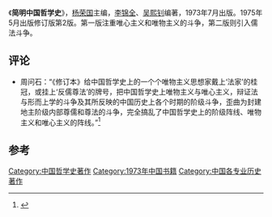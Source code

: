 《'''简明中国哲学史'''》，[[杨荣国|杨荣国]]主编，[[李锦全|李锦全]]、[[吴熙钊|吴熙钊]]编著，1973年7月出版。1975年5月出版修订版第2版。第一版注重唯心主义和唯物主义的斗争，第二版则引入儒法斗争。

==评论==
* 周问石：“《修订本》给中国哲学史上的一个个唯物主义思想家戴上‘法家’的桂冠，或挂上‘反儒尊法’的牌号，把中国哲学史上唯物主义与唯心主义，辩证法与形而上学的斗争及其所反映的中国历史上各个时期的阶级斗争，歪曲为封建地主阶级内部尊儒和尊法的斗争，完全搞乱了中国哲学史上的阶级阵线、唯物主义和唯心主义的阵线。”<ref>{{Cite book|title=中国哲学史文集|chapter=评《简明中国哲学史》（修订本）|author=周问石|publisher=吉林人民出版社|year=1979|isbn=|location=长春|pages=383}}</ref>

==参考==
{{reflist}}

[[Category:中国哲学史著作|Category:中国哲学史著作]]
[[Category:1973年中国书籍|Category:1973年中国书籍]]
[[Category:中国各专业历史著作|Category:中国各专业历史著作]]